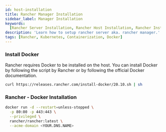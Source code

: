 ```yaml
---
id: host-installation
title: Rancher Manager Installation
sidebar_label: Manager Installation
keywords:
  [Rancher Server Installation, Rancher Host Installation, Rancher Installation, Rancher Manager Installation]
description: 'Learn how to setup rancher server aka. rancher manager.'
tags: [Rancher, Kubernetes, Containerization, Docker]
---
```


### Install Docker

Rancher requires Docker to be installed on the host. You can install Docker by following the script by Rancher or by following the official Docker documentation.

```bash
curl https://releases.rancher.com/install-docker/20.10.sh | sh
``` 

### Rancher - Docker Installation

```bash
docker run -d --restart=unless-stopped \
  -p 80:80 -p 443:443 \
  --privileged \
  rancher/rancher:latest \
  --acme-domain <YOUR.DNS.NAME>
```
